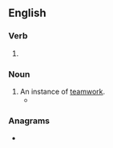==English==

===Verb===
{{head|en|present participle}}

# {{present participle of|team|lang=en|nocat=1}}

===Noun===
{{en-noun}}

# An instance of [[teamwork]].
#* {{quote-text|lang=en|year=1983|author=Frank Northen Magill|title=Magill's American film guide|volume=1|page=647|passage=The father-son byplay is occasionally overdone and tedious, but there is a genuine warmth in both the Oland-Luke and the Toler-Sen Yung '''teamings'''.}}

===Anagrams===
* {{anagrams|en|a=aegimnt|mintage|tegmina}}